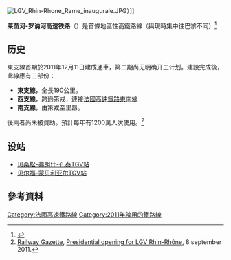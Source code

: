 {{Infobox rail line
|box_width   = auto
|name        =莱茵河-罗讷河高速铁路
|color       =
|logo        =
|logo_width  = 
|image       = LGV Rhin-Rhône schema.svg
|image_width = 300
|caption     = 全線計劃
|type        = 高鐵
|system      = 
|status      = 部分營運中
|locale      = 法國（[[勃艮第|勃艮第]]，[[弗朗什-孔泰|弗朗什-孔泰]]）
|start       = [[蒙特维尤站|蒙特维尤站]] －[[科隆日站|科隆日站]]
|stations    = [[贝桑松TGV站|贝桑松TGV站]]<br />[[贝尔福-蒙贝利亚尔TGV站|贝尔福-蒙贝利亚尔TGV站]]
|routes      = 
|ridership   = 
|open        = 2011年12月11日
|close       = 
|owner       = [[File:Sncf-logo.svg|32x32px]]
|operator    = [[File:Sncf-logo.svg|32x32px]]
|character   = 
|stock       = [[TGV-D|TGV-D]]<br/>[[TGV-PSE|TGV-PSE]]<br/>[[TGV-R|TGV-R]]<br/>[[TGV_POS|TGV POS]]<br/>''[[Velaro_D列車|Velaro D列車]]''（從2014年起）
|linelength  = 140公里
|tracklength = 
|notrack     = [[複線鐵路|複線鐵路]] 
|gauge       = 標準軌距
|lgauge      = 
|el          = 25 kV AC 50Hz
|speed       = 320公里
|elevation   = 
|map         = 
|map_state   = 
}}

[[File:LGV_Rhin-Rhone_Rame_inaugurale.JPG|thumb]]）]]

'''莱茵河-罗讷河高速铁路'''（{{lang-fr|LGV Rhin-Rhône}}）是首條地區性高鐵路線（與現時集中往巴黎不同）<ref name=rgi20070905>{{cite news | publisher=[[Railway_Gazette_International|Railway Gazette International]] |url=http://www.railwaygazette.com/nc/news/single-view/view/inter-regional-tgv-line-will-have-an-international-impact.html | title=Inter-regional TGV line will have an international impact |date=5 September 2007|author=Murray Hughes}}</ref>

==历史==

東支線首期於2011年12月11日建成通車，第二期尚无明确开工计划。建設完成後，此線應有三部份：
* '''東支線'''，全長190公里。
* '''西支線'''，跨過第戎，連接[[法國高速鐵路東南線|法國高速鐵路東南線]]
* '''南支線'''，由第戎至里昂。
後兩者尚未被資助。預計每年有1200萬人次使用。<ref>[[Railway_Gazette|Railway Gazette]], [http://www.railwaygazette.com/news/passenger/single-view/view/presidential-opening-for-lgv-rhin-rhone.html Presidential opening for LGV Rhin-Rhône], 8 september 2011.</ref>

==设站==
* [[贝桑松-弗朗什-孔泰TGV站|贝桑松-弗朗什-孔泰TGV站]]
* [[贝尔福-蒙贝利亚尔TGV站|贝尔福-蒙贝利亚尔TGV站]]

==參考資料==
{{reflist}}
{{TGV}}
[[Category:法國高速鐵路線|Category:法國高速鐵路線]]
[[Category:2011年啟用的鐵路線|Category:2011年啟用的鐵路線]]